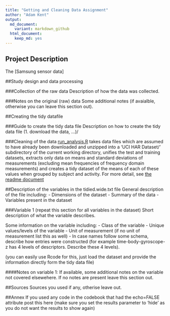 ```yaml
---
title: "Getting and Cleaning Data Assignment"
author: "Adam Kent"
output:
  md_document:
    variant: markdown_github
  html_document:
    keep_md: yes
---
```


## Project Description
The [Samsung sensor data] 

##Study design and data processing

###Collection of the raw data
Description of how the data was collected.

###Notes on the original (raw) data 
Some additional notes (if avaialble, otherwise you can leave this section out).

##Creating the tidy datafile

###Guide to create the tidy data file
Description on how to create the tidy data file (1. download the data, ...)/

###Cleaning of the data
[run_analysis.R](run_analysis.R) takes data files which are assumed to have already been downloaded and unzipped into a 'UCI HAR Dataset/' subdirectory of the current working directory, unifies the test and training datasets, extracts only data on means and standard deviations of measurements (excluding mean frequencies of frequency domain measurements) and creates a tidy dataset of the means of each of these values when grouped by subject and activity. For more detail, see [the readme document](README.md)

##Description of the variables in the tidied.wide.txt file
General description of the file including:
 - Dimensions of the dataset
 - Summary of the data
 - Variables present in the dataset

###Variable 1 (repeat this section for all variables in the dataset)
Short description of what the variable describes.

Some information on the variable including:
 - Class of the variable
 - Unique values/levels of the variable
 - Unit of measurement (if no unit of measurement list this as well)
 - In case names follow some schema, describe how entries were constructed (for example time-body-gyroscope-z has 4 levels of descriptors. Describe these 4 levels). 

(you can easily use Rcode for this, just load the dataset and provide the information directly form the tidy data file)

####Notes on variable 1:
If available, some additional notes on the variable not covered elsewehere. If no notes are present leave this section out.

##Sources
Sources you used if any, otherise leave out.

##Annex
If you used any code in the codebook that had the echo=FALSE attribute post this here (make sure you set the results parameter to 'hide' as you do not want the results to show again)
